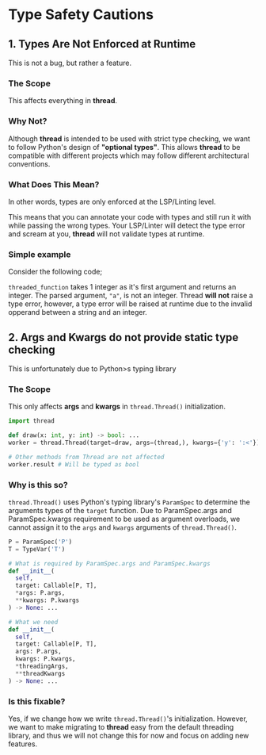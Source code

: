 
# Type Safety Cautions

## 1. Types Are Not Enforced at Runtime

<Callout type="info">This is not a bug, but rather a feature.</Callout>

### The Scope

This affects everything in **thread**.

### Why Not?

Although **thread** is intended to be used with strict type checking,
we want to follow Python's design of **"optional types"**.
This allows **thread** to be compatible with different projects which may follow different architectural conventions.

### What Does This Mean?

In other words, types are only enforced at the LSP/Linting level.

This means that you can annotate your code with types and still run it with while passing the wrong types.
Your LSP/Linter will detect the type error and scream at you, **thread** will not validate types at runtime.

### Simple example

Consider the following code;

`threaded_function` takes 1 integer as it's first argument and returns an integer.
The parsed argument, `"a"`, is not an integer. Thread **will not** raise a type error, however,
a type error will be raised at runtime due to the invalid opperand between a string and an integer.

## 2. Args and Kwargs do not provide static type checking

<Callout type="warning">
  This is unfortunately due to Python&gt;s typing library
</Callout>

### The Scope

This only affects **args** and **kwargs** in `thread.Thread()` initialization.

```py
import thread

def draw(x: int, y: int) -> bool: ...
worker = thread.Thread(target=draw, args=(thread,), kwargs={'y': ':<'}) # This will not be underlined by your LSP/linter

# Other methods from Thread are not affected
worker.result # Will be typed as bool
```

### Why is this so?

`thread.Thread()` uses Python's typing library's `ParamSpec` to determine the arguments types of the `target` function.
Due to ParamSpec.args and ParamSpec.kwargs requirement to be used as argument overloads, we cannot assign it to the `args` and `kwargs` arguments of `thread.Thread()`.

```py
P = ParamSpec('P')
T = TypeVar('T')

# What is required by ParamSpec.args and ParamSpec.kwargs
def __init__(
  self,
  target: Callable[P, T],
  *args: P.args,
  **kwargs: P.kwargs
) -> None: ...

# What we need
def __init__(
  self,
  target: Callable[P, T],
  args: P.args,
  kwargs: P.kwargs,
  *threadingArgs,
  **threadKwargs
) -> None: ...
```

### Is this fixable?

Yes, if we change how we write `thread.Thread()`'s initialization.
However, we want to make migrating to **thread** easy from the default threading library, and thus we will not change this for now and focus on adding new features.
